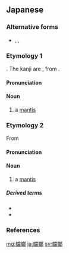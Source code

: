 ==Japanese==

===Alternative forms===
* {{ja-l|螳螂}}, {{ja-l|鎌切}}, {{ja-l|杜父魚}}

===Etymology 1===
{{ja-kanjitab|yomi=irr|sort=かまきり}}
{{wikipedia|lang=ja|カマキリ}}
{{com|ja|鎌|切|tr1=kama|t1=[[sickle]]|tr2=kiri|t2=[[cutter]]; [[slayer]]|sort=かまきり}}. The kanji are {{juku|sort=かまきり}}, from {{der|ja|zh|螳螂|sort=かまきり}}.

====Pronunciation====
{{ja-pron|y=i|かまきり|acc=1|acc_ref=DJR,SMK5,NHK}}

====Noun====
{{ja-noun|かまきり|カマキリ}}

# a [[mantis]] {{gl|any of various large insects of the order Mantodea}}

{{C|ja|Insects|sort=かまきり}}

===Etymology 2===
{{ja-kanjitab|とう|ろう|yomi=o}}
From {{der|ja|zh|螳螂|sort=とうろう}}

====Pronunciation====
{{ja-pron|y=o|とうろう|acc=0|acc_ref=DJR}}

====Noun====
{{ja-noun|とうろう|hhira=たうらう}}

# a [[mantis]]

=====Derived terms=====
* {{ja-r|蟷%螂が斧を取りて隆%車に向かう|とう%ろう が おの を とり て りゅう%しゃ に むかう}}
* {{ja-r|蟷%螂の斧|とう%ろう の おの}}

===References===
<references/>

{{cln|ja|words with multiple readings}}
[[mg:蟷螂]]
[[ja:蟷螂]]
[[sv:蟷螂]]